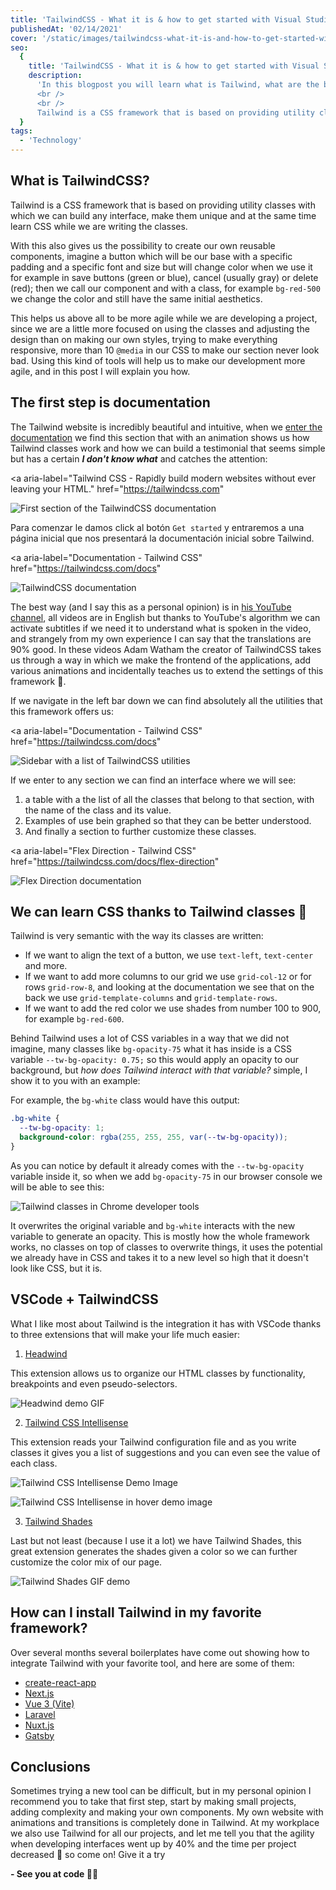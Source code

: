 ```yaml
---
title: 'TailwindCSS - What it is & how to get started with Visual Studio Code'
publishedAt: '02/14/2021'
cover: '/static/images/tailwindcss-what-it-is-and-how-to-get-started-with-visual-studio-code/banner.jpeg'
seo:
  {
    title: 'TailwindCSS - What it is & how to get started with Visual Studio Code',
    description:
      'In this blogpost you will learn what is Tailwind, what are the best VS Code extensions and how to get the most out of it.
      <br />
      <br />
      Tailwind is a CSS framework that is based on providing utility classes with which we can build any interface, make them unique and at the same time learn CSS while we are writing the classes.',
  }
tags:
  - 'Technology'
---
```


## What is TailwindCSS?

Tailwind is a CSS framework that is based on providing utility classes with which we can build any interface, make them unique and at the same time learn CSS while we are writing the classes.

With this also gives us the possibility to create our own reusable components, imagine a button which will be our base with a specific padding and a specific font and size but will change color when we use it for example in save buttons (green or blue), cancel (usually gray) or delete (red); then we call our component and with a class, for example `bg-red-500` we change the color and still have the same initial aesthetics.

This helps us above all to be more agile while we are developing a project, since we are a little more focused on using the classes and adjusting the design than on making our own styles, trying to make everything responsive, more than 10 `@media` in our CSS to make our section never look bad. Using this kind of tools will help us to make our development more agile, and in this post I will explain you how.

## The first step is documentation

The Tailwind website is incredibly beautiful and intuitive, when we [enter the documentation](https://tailwindcss.com) we find this section that with an animation shows us how Tailwind classes work and how we can build a testimonial that seems simple but has a certain **_I don't know what_** and catches the attention:

<a
  aria-label="Tailwind CSS - Rapidly build modern websites without ever leaving your HTML."
  href="https://tailwindcss.com"
>
  <Image
    alt="First section of the TailwindCSS documentation"
    height={1001}
    src="/static/images/tailwindcss-what-it-is-and-how-to-get-started-with-visual-studio-code/img1.png"
    objectFit="contain"
    width={1471}
  />
</a>

Para comenzar le damos click al botón `Get started` y entraremos a una página inicial que nos presentará la documentación inicial sobre Tailwind.

<a
  aria-label="Documentation - Tailwind CSS"
  href="https://tailwindcss.com/docs"
>
  <Image
    alt="TailwindCSS documentation"
    height={1001}
    src="/static/images/tailwindcss-what-it-is-and-how-to-get-started-with-visual-studio-code/img2.png"
    width={1471}
  />
</a>

The best way (and I say this as a personal opinion) is in [his YouTube channel](https://www.youtube.com/tailwindlabs), all videos are in English but thanks to YouTube's algorithm we can activate subtitles if we need it to understand what is spoken in the video, and strangely from my own experience I can say that the translations are 90% good. In these videos Adam Watham the creator of TailwindCSS takes us through a way in which we make the frontend of the applications, add various animations and incidentally teaches us to extend the settings of this framework 🎉.

If we navigate in the left bar down we can find absolutely all the utilities that this framework offers us:

<a
  aria-label="Documentation - Tailwind CSS"
  href="https://tailwindcss.com/docs"
>
  <Image
    alt="Sidebar with a list of TailwindCSS utilities"
    height={222}
    src="/static/images/tailwindcss-what-it-is-and-how-to-get-started-with-visual-studio-code/img3.png"
    objectFit="contain"
    width={916}
  />
</a>

If we enter to any section we can find an interface where we will see:

1. a table with a the list of all the classes that belong to that section, with the name of the class and its value.
2. Examples of use bein graphed so that they can be better understood.
3. And finally a section to further customize these classes.

<a
  aria-label="Flex Direction - Tailwind CSS"
  href="https://tailwindcss.com/docs/flex-direction"
>
  <Image
    alt="Flex Direction documentation"
    height={1001}
    src="/static/images/tailwindcss-what-it-is-and-how-to-get-started-with-visual-studio-code/img4.png"
    width={1471}
  />
</a>

## We can learn CSS thanks to Tailwind classes 🤯

Tailwind is very semantic with the way its classes are written:

- If we want to align the text of a button, we use `text-left`, `text-center` and more.
- If we want to add more columns to our grid we use `grid-col-12` or for rows `grid-row-8`, and looking at the documentation we see that on the back we use `grid-template-columns` and `grid-template-rows`.
- If we want to add the red color we use shades from number 100 to 900, for example `bg-red-600`.

Behind Tailwind uses a lot of CSS variables in a way that we did not imagine, many classes like `bg-opacity-75` what it has inside is a CSS variable `--tw-bg-opacity: 0.75;` so this would apply an opacity to our background, but _how does Tailwind interact with that variable?_ simple, I show it to you with an example:

For example, the `bg-white` class would have this output:

```css
.bg-white {
  --tw-bg-opacity: 1;
  background-color: rgba(255, 255, 255, var(--tw-bg-opacity));
}
```

As you can notice by default it already comes with the `--tw-bg-opacity` variable inside it, so when we add `bg-opacity-75` in our browser console we will be able to see this:

<Image
  alt="Tailwind classes in Chrome developer tools"
  height={116}
  src="/static/images/tailwindcss-what-it-is-and-how-to-get-started-with-visual-studio-code/img5.png"
  width={441}
/>

It overwrites the original variable and `bg-white` interacts with the new variable to generate an opacity. This is mostly how the whole framework works, no classes on top of classes to overwrite things, it uses the potential we already have in CSS and takes it to a new level so high that it doesn't look like CSS, but it is.

## VSCode + TailwindCSS

What I like most about Tailwind is the integration it has with VSCode thanks to three extensions that will make your life much easier:

1. [Headwind](https://marketplace.visualstudio.com/items?itemName=heybourn.headwind)

This extension allows us to organize our HTML classes by functionality, breakpoints and even pseudo-selectors.

<Image
  src="https://raw.githubusercontent.com/heybourn/headwind/master/img/explainer.gif"
  alt="Headwind demo GIF"
  width={960}
  height={752}
/>

2. [Tailwind CSS Intellisense](https://marketplace.visualstudio.com/items?itemName=bradlc.vscode-tailwindcss)

This extension reads your Tailwind configuration file and as you write classes it gives you a list of suggestions and you can even see the value of each class.

<Image
  src="https://raw.githubusercontent.com/bradlc/vscode-tailwindcss/master/packages/vscode-tailwindcss/.github/autocomplete.png"
  alt="Tailwind CSS Intellisense Demo Image"
  width={2080}
  height={1170}
/>

<Image
  src="https://raw.githubusercontent.com/bradlc/vscode-tailwindcss/master/packages/vscode-tailwindcss/.github/hover.png"
  alt="Tailwind CSS Intellisense in hover demo image"
  width={2080}
  height={1170}
/>

3. [Tailwind Shades](https://marketplace.visualstudio.com/items?itemName=bourhaouta.tailwindshades)

Last but not least (because I use it a lot) we have Tailwind Shades, this great extension generates the shades given a color so we can further customize the color mix of our page.

<Image
  src="https://raw.githubusercontent.com/bourhaouta/vscode-tailwindshades/master/media/demo.gif"
  alt="Tailwind Shades GIF demo"
  width={874}
  height={520}
/>

## How can I install Tailwind in my favorite framework?

Over several months several boilerplates have come out showing how to integrate Tailwind with your favorite tool, and here are some of them:

- [create-react-app](/blog/configurar-tailwindcss-con-create-react-app)
- [Next.js](https://tailwindcss.com/docs/guides/nextjs)
- [Vue 3 (Vite)](https://tailwindcss.com/docs/guides/vue-3-vite)
- [Laravel](https://tailwindcss.com/docs/guides/laravel)
- [Nuxt.js](https://tailwindcss.com/docs/guides/nuxtjs)
- [Gatsby](https://tailwindcss.com/docs/guides/gatsby)

## Conclusions

Sometimes trying a new tool can be difficult, but in my personal opinion I recommend you to take that first step, start by making small projects, adding complexity and making your own components. My own website with animations and transitions is completely done in Tailwind. At my workplace we also use Tailwind for all our projects, and let me tell you that the agility when developing interfaces went up by 40% and the time per project decreased 🎉 so come on! Give it a try

**- See you at code 👨‍💻**
